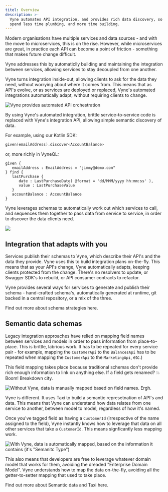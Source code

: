 ```yaml
---
titel: Overview
description: >-
  Vyne automates API integration, and provides rich data discovery, so you can
  spend less time plumbing, and more time building.
---
```



Modern organisations have multiple services and data sources - and with the move to microservices, this is on the rise. However, while microservices are great, in practice each API can become a point of friction - something that makes future change difficult. 

Vyne addresses this by automaticlly building and maintaining the integration between services, allowing services to stay decoupled from one another.

Vyne turns integration inside-out, allowing clients to ask for the data they need, without worrying about where it comes from. This means that as API's evolve, or as services are deployed or replaced, Vyne's automated integrations automatically adapt, without requiring clients to change.

![Vyne provides automated API orchestration](/assets/documentation-images.png)

By using Vyne's automated integration, brittle service-to-service code is replaced with Vyne's integration API, allowing simple semantic discovery of data.

For example, using our Kotlin SDK:

```kotlin
given(emailAddress).discover<AccountBalance>
```

or, more richly in VyneQL:

```text
given {
   emailAddress : EmailAddress = "jimmy@demo.com"
} find {
   lastPurchase {
      date : LastPurchaseDate( @format = 'dd/MMM/yyyy hh:mm:ss' ),
      value : LastPurchaseValue
   }
   accountBalance : AccountBalance
}
```

Vyne leverages schemas to automatically work out which services to call, and sequences them together to pass data from service to service, in order to discover the data clients need.

![](/assets/what-clients-sees.png)

## Integration that adapts with you

Services publish their schemas to Vyne, which describe their API's and the data they provide. Vyne uses this to build integration plans on-the-fly. This means that as your API's change, Vyne automatically adapts, keeping clients protected from the change. There's no resolvers to update, or Swagger SDK's to rebuild, or API consumer contracts to refactor.

Vyne provides several ways for services to generate and publish their schema - hand-crafted schema's, automatically generated at runtime, git backed in a central repository, or a mix of the three.

Find out more about schema strategies <Link to="../publishing-and-sharing-schemas">here</Link>.


## Semantic data schemas

Legacy integration approaches have relied on mapping field names between services and models in order to pass information from place-to-place. This is brittle, labrious work. It has to be repeated for every service pair - for example, mapping the `CustomerApi` to the `BalancesApi` has to be repeated when mapping the `CustomerApi` to the `MarketingApi`, etc.\)

This field mapping takes place because traditional schemas don't provide rich enough information to link on anything else. If a field gets renamed?  💥 Boom! Breakdown city.

![Without Vyne, data is manually mapped based on field names. Ergh.](/assets/without-vyne.png)

Vyne is different. It uses Taxi to build a semantic represetnation of API's and data. This means that Vyne can understand how data relates from one service to another, between model to model, regardless of how it's named.

Once you've tagged field as having a `CustomerId` \(irrespective of the name assigned to the field\), Vyne instantly knows how to leverage that data on all other services that take a `CustomerId`. This means signficantly less mapping work.

![With Vyne, data is automatically mapped, based on the information it contains \(it&apos;s &quot;Semanitc Type&quot;\)](/assets/documentation-images-1-.png)

This also means that developers are free to leverage whatever domain model that works for them, avoiding the dreaded "Enterprise Domain Model". Vyne understands how to map the data on-the-fly, avoiding all the getter-to-setter mapping that used to take place.

Find out more about Semantic data and Taxi <Link to="../semantic-data-intro">here</Link>.
